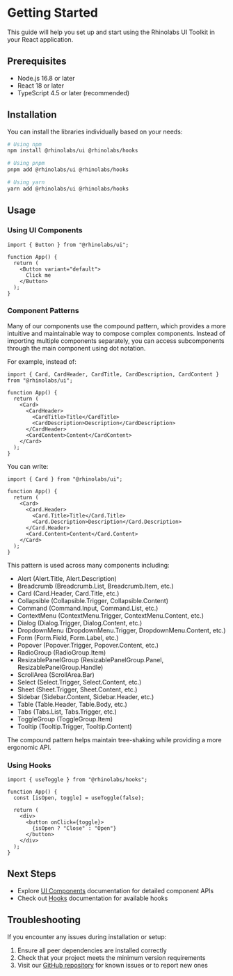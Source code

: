 # Getting Started

This guide will help you set up and start using the Rhinolabs UI Toolkit in your React application.

## Prerequisites

- Node.js 16.8 or later
- React 18 or later
- TypeScript 4.5 or later (recommended)

## Installation

You can install the libraries individually based on your needs:

```bash
# Using npm
npm install @rhinolabs/ui @rhinolabs/hooks

# Using pnpm
pnpm add @rhinolabs/ui @rhinolabs/hooks

# Using yarn
yarn add @rhinolabs/ui @rhinolabs/hooks
```

## Usage

### Using UI Components

```tsx
import { Button } from "@rhinolabs/ui";

function App() {
  return (
    <Button variant="default">
      Click me
    </Button>
  );
}
```

### Component Patterns

Many of our components use the compound pattern, which provides a more intuitive and maintainable way to compose complex components. Instead of importing multiple components separately, you can access subcomponents through the main component using dot notation.

For example, instead of:

```tsx
import { Card, CardHeader, CardTitle, CardDescription, CardContent } from "@rhinolabs/ui";

function App() {
  return (
    <Card>
      <CardHeader>
        <CardTitle>Title</CardTitle>
        <CardDescription>Description</CardDescription>
      </CardHeader>
      <CardContent>Content</CardContent>
    </Card>
  );
}
```

You can write:

```tsx
import { Card } from "@rhinolabs/ui";

function App() {
  return (
    <Card>
      <Card.Header>
        <Card.Title>Title</Card.Title>
        <Card.Description>Description</Card.Description>
      </Card.Header>
      <Card.Content>Content</Card.Content>
    </Card>
  );
}
```

This pattern is used across many components including:
- Alert (Alert.Title, Alert.Description)
- Breadcrumb (Breadcrumb.List, Breadcrumb.Item, etc.)
- Card (Card.Header, Card.Title, etc.)
- Collapsible (Collapsible.Trigger, Collapsible.Content)
- Command (Command.Input, Command.List, etc.)
- ContextMenu (ContextMenu.Trigger, ContextMenu.Content, etc.)
- Dialog (Dialog.Trigger, Dialog.Content, etc.)
- DropdownMenu (DropdownMenu.Trigger, DropdownMenu.Content, etc.)
- Form (Form.Field, Form.Label, etc.)
- Popover (Popover.Trigger, Popover.Content, etc.)
- RadioGroup (RadioGroup.Item)
- ResizablePanelGroup (ResizablePanelGroup.Panel, ResizablePanelGroup.Handle)
- ScrollArea (ScrollArea.Bar)
- Select (Select.Trigger, Select.Content, etc.)
- Sheet (Sheet.Trigger, Sheet.Content, etc.)
- Sidebar (Sidebar.Content, Sidebar.Header, etc.)
- Table (Table.Header, Table.Body, etc.)
- Tabs (Tabs.List, Tabs.Trigger, etc.)
- ToggleGroup (ToggleGroup.Item)
- Tooltip (Tooltip.Trigger, Tooltip.Content)

The compound pattern helps maintain tree-shaking while providing a more ergonomic API.

### Using Hooks

```tsx
import { useToggle } from "@rhinolabs/hooks";

function App() {
  const [isOpen, toggle] = useToggle(false);

  return (
    <div>
      <button onClick={toggle}>
        {isOpen ? "Close" : "Open"}
      </button>
    </div>
  );
}
```

## Next Steps

- Explore [UI Components](/ui) documentation for detailed component APIs
- Check out [Hooks](/hooks) documentation for available hooks

## Troubleshooting

If you encounter any issues during installation or setup:

1. Ensure all peer dependencies are installed correctly
2. Check that your project meets the minimum version requirements
3. Visit our [GitHub repository](https://github.com/rhinolabs/ui-toolkit) for known issues or to report new ones
